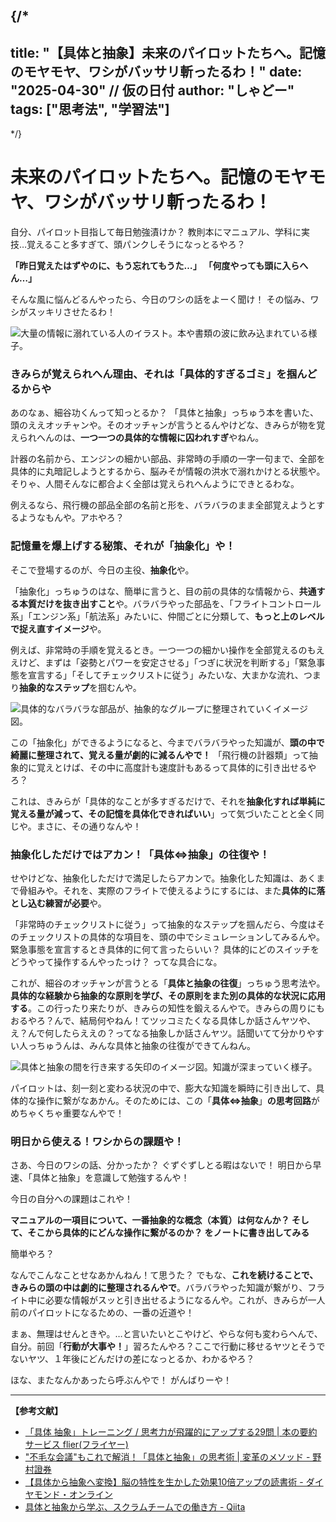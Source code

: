 
{/*
---
title: "【具体と抽象】未来のパイロットたちへ。記憶のモヤモヤ、ワシがバッサリ斬ったるわ！"
date: "2025-04-30"  // 仮の日付
author: "しゃどー"
tags: ["思考法", "学習法"]
---
*/}

# 未来のパイロットたちへ。記憶のモヤモヤ、ワシがバッサリ斬ったるわ！

自分、パイロット目指して毎日勉強漬けか？ 教則本にマニュアル、学科に実技…覚えること多すぎて、頭パンクしそうになっとるやろ？

**「昨日覚えたはずやのに、もう忘れてもうた…」** **「何度やっても頭に入らへん…」**

そんな風に悩んどるんやったら、今日のワシの話をよーく聞け！ その悩み、ワシがスッキリさせたるわ！

<Image
  src="/images/ContentImages/placeholder_abstract_concrete_1.jpg"
  alt="大量の情報に溺れている人のイラスト。本や書類の波に飲み込まれている様子。"
  width={600}
  height={350}
/>

### きみらが覚えられへん理由、それは「具体的すぎるゴミ」を掴んどるからや

あのなぁ、細谷功くんって知っとるか？ 「具体と抽象」っちゅう本を書いた、頭のええオッチャンや。そのオッチャンが言うとるんやけどな、きみらが物を覚えられへんのは、<Highlight>**一つ一つの具体的な情報に囚われすぎ**</Highlight>やねん。

計器の名前から、エンジンの細かい部品、非常時の手順の一字一句まで、全部を具体的に丸暗記しようとするから、脳みそが情報の洪水で溺れかけとる状態や。そりゃ、人間そんなに都合よく全部は覚えられへんようにできとるわな。

例えるなら、飛行機の部品全部の名前と形を、バラバラのまま全部覚えようとするようなもんや。アホやろ？

### 記憶量を爆上げする秘策、それが「抽象化」や！

そこで登場するのが、今日の主役、**抽象化**や。

「抽象化」っちゅうのはな、簡単に言うと、目の前の具体的な情報から、<Highlight>**共通する本質だけを抜き出すこと**</Highlight>や。バラバラやった部品を、「フライトコントロール系」「エンジン系」「航法系」みたいに、仲間ごとに分類して、**もっと上のレベルで捉え直すイメージ**や。

例えば、非常時の手順を覚えるとき。一つ一つの細かい操作を全部覚えるのもええけど、まずは「姿勢とパワーを安定させる」「つぎに状況を判断する」「緊急事態を宣言する」「そしてチェックリストに従う」みたいな、大まかな流れ、つまり**抽象的なステップ**を掴むんや。

<Image
  src="/images/ContentImages/placeholder_abstract_concrete_2.jpg"
  alt="具体的なバラバラな部品が、抽象的なグループに整理されていくイメージ図。"
  width={600}
  height={350}
/>

この「抽象化」ができるようになると、今までバラバラやった知識が、<Highlight>**頭の中で綺麗に整理されて、覚える量が劇的に減るんやで！**</Highlight> 「飛行機の計器類」って抽象的に覚えとけば、その中に高度計も速度計もあるって具体的に引き出せるやろ？

これは、きみらが「具体的なことが多すぎるだけで、それを**抽象化すれば単純に覚える量が減って、その記憶を具体化できればいい**」って気づいたことと全く同じや。まさに、その通りなんや！

### 抽象化しただけではアカン！「具体⇔抽象」の往復や！

せやけどな、抽象化しただけで満足したらアカンで。抽象化した知識は、あくまで骨組みや。それを、実際のフライトで使えるようにするには、また<Highlight>**具体的に落とし込む練習が必要**</Highlight>や。

「非常時のチェックリストに従う」って抽象的なステップを掴んだら、今度はそのチェックリストの具体的な項目を、頭の中でシミュレーションしてみるんや。緊急事態を宣言するとき具体的に何て言ったらいい？ 具体的にどのスイッチをどうやって操作するんやったっけ？ ってな具合にな。

これが、細谷のオッチャンが言うとる「**具体と抽象の往復**」っちゅう思考法や。**具体的な経験から抽象的な原則を学び、その原則をまた別の具体的な状況に応用する**。この行ったり来たりが、きみらの知性を鍛えるんやで。きみらの周りにもおるやろ？んで、結局何やねん！てツッコミたくなる具体しか話さんヤツや、え？んで何したらええの？ってなる抽象しか話さんヤツ。話聞いてて分かりやすい人っちゅうんは、みんな具体と抽象の往復ができてんねん。

<Image
  src="/images/ContentImages/placeholder_abstract_concrete_3.jpg"
  alt="具体と抽象の間を行き来する矢印のイメージ図。知識が深まっていく様子。"
  width={600}
  height={350}
/>

パイロットは、刻一刻と変わる状況の中で、膨大な知識を瞬時に引き出して、具体的な操作に繋がなあかん。そのためには、この「**具体⇔抽象**」**の思考回路**がめちゃくちゃ重要なんやで！

### 明日から使える！ワシからの課題や！

さあ、今日のワシの話、分かったか？ ぐずぐずしとる暇はないで！ 明日から早速、「具体と抽象」を意識して勉強するんや！

今日の自分への課題はこれや！

<Highlight>**マニュアルの一項目について、一番抽象的な概念（本質）は何なんか？ そして、そこから具体的にどんな操作に繋がるのか？ をノートに書き出してみる**</Highlight>

簡単やろ？

なんでこんなことせなあかんねん！て思うた？ でもな、**これを続けることで、きみらの頭の中は劇的に整理されるんやで**。バラバラやった知識が繋がり、フライト中に必要な情報がスッと引き出せるようになるんや。これが、きみらが一人前のパイロットになるための、一番の近道や！

まぁ、無理はせんときや。…と言いたいとこやけど、やらな何も変わらへんで、自分。前回「**行動が大事や！**」習ろたんやろ？ここで行動に移せるヤツとそうでないヤツ、１年後にどんだけの差になっとるか、わかるやろ？

ほな、またなんかあったら呼ぶんやで！ がんばりーや！

---
**【参考文献】**
* [「具体 抽象」トレーニング / 思考力が飛躍的にアップする29問 | 本の要約サービス flier(フライヤー)](https://www.flierinc.com/summary/2542)
* ["不毛な会議"もこれで解消！「具体と抽象」の思考術 | 変革のメソッド - 野村證券](https://www.nomura.co.jp/wealthstyle/method/0084/)
* [【具体から抽象へ変換】脳の特性を生かした効果10倍アップの読書術 - ダイヤモンド・オンライン](https://diamond.jp/articles/-/254058)
* [具体と抽象から学ぶ、スクラムチームでの働き方 - Qiita](https://qiita.com/TakehiroKATO/items/805221607e3e951ac9a5)
